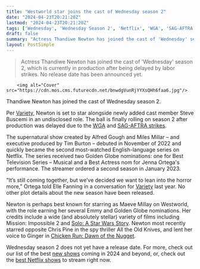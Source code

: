 ```yaml
---
title: "Westworld star joins the cast of Wednesday season 2"
date: "2024-04-23T20:21:20Z"
lastmod: "2024-04-23T20:21:20Z"
tags: ['Wednesday', 'Wednesday Season 2', 'Netflix', 'WGA', 'SAG-AFTRA', 'Tim Burton', 'Golden Globes', 'Westworld', 'Mission: Impossible 2', 'Solo: A Star Wars Story', 'All the Old Knives', 'Chicken Run: Dawn of the Nugget']
draft: false
summary: "Actress Thandiwe Newton has joined the cast of 'Wednesday' season 2, which is currently in production after being delayed by labor strikes. No release date has been announced yet."
layout: PostSimple
---
```

> Actress Thandiwe Newton has joined the cast of 'Wednesday' season 2, which is currently in production after being delayed by labor strikes. No release date has been announced yet.


        <img alt="Cover" src="https://cdn.mos.cms.futurecdn.net/bnwdgVunRjYYXsQHh6faa6.jpg"/>
        
Thandiwe Newton has joined the cast of Wednesday season 2.

Per [Variety](https://variety.com/2024/film/global/al-pacino-dan-stevens-the-ritual-horror-david-midell-1235979115/), Newton is set to star alongside newly added cast member Steve Buscemi in an undisclosed role. The ball is finally rolling on season 2 after production was delayed due to the [WGA](https://www.gamesradar.com/writers-strike-2023-wga-guide/) and [SAG-AFTRA strikes](https://www.gamesradar.com/actors-strike-sag-aftra-2023-explained/).

The supernatural show created by Alfred Gough and Miles Millar – and executive produced by Tim Burton – debuted in November of 2022 and quickly became the second most-watched English-language series on Netflix. The series received two Golden Globe nominations: one for Best Television Series – Musical and a Best Actress nom for Jenna Ortega's performance. The streamer ordered a second season in January 2023.

"It’s still coming together, but we’ve decided we want to lean into the horror more," Ortega told Elle Fanning in a conversation for [Variety](https://variety.com/2023/tv/features/jenna-ortega-elle-fanning-social-media-bad-auditions-1235631696/) last year. No other plot details about the new season have been released.

Newton is perhaps best known for starring as Maeve Millay on Westworld, with the role earning her several Emmy and Golden Globe nominations. Her credits include a wide (and absolutely stellar) variety of films including Mission: Impossible 2 and [Solo: A Star Wars Story](https://www.gamesradar.com/solo-a-star-wars-story-review/). Newton most recently starred opposite Chris Pine in the spy thriller All the Old Knives, and lent her voice to Ginger in [Chicken Run: Dawn of the Nugget](https://www.gamesradar.com/uk/chicken-run-dawn-of-the-nugget/).

Wednesday season 2 does not yet have a release date. For more, check out our list of the best [new shows](https://www.gamesradar.com/new-tv-shows/) coming in 2024 and beyond, or, check out the [best Netflix shows](https://www.gamesradar.com/best-netflix-shows/) to stream right now.
        